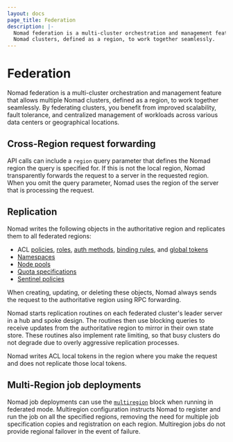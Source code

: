 ```yaml
---
layout: docs
page_title: Federation
description: |-
  Nomad federation is a multi-cluster orchestration and management feature that allows multiple
  Nomad clusters, defined as a region, to work together seamlessly.
---
```


# Federation

Nomad federation is a multi-cluster orchestration and management feature that allows multiple Nomad
clusters, defined as a region, to work together seamlessly. By federating clusters, you benefit
from improved scalability, fault tolerance, and centralized management of workloads across various
data centers or geographical locations.

## Cross-Region request forwarding

API calls can include a `region` query parameter that defines the Nomad region the query is
specified for. If this is not the local region, Nomad transparently forwards the request to a
server in the requested region. When you omit the query parameter, Nomad uses the region of the
server that is processing the request.

## Replication

Nomad writes the following objects in the authoritative region and replicates them to all federated
regions:

- ACL [policies][acl_policy], [roles][acl_role], [auth methods][acl_auth_method],
  [binding rules][acl_binding_rule], and [global tokens][acl_token]
- [Namespaces][namespace]
- [Node pools][node_pool]
- [Quota specifications][quota]
- [Sentinel policies][sentinel_policies]

When creating, updating, or deleting these objects, Nomad always sends the request to the
authoritative region using RPC forwarding.

Nomad starts replication routines on each federated cluster's leader server in a hub and spoke
design. The routines then use blocking queries to receive updates from the authoritative region to
mirror in their own state store. These routines also implement rate limiting, so that busy clusters
do not degrade due to overly aggressive replication processes.

<Note>
Nomad writes ACL local tokens in the region where you make the request and  does not replicate
those local tokens.
</Note>

## Multi-Region job deployments <EnterpriseAlert inline />

Nomad job deployments can use the [`multiregion`][] block when running in federated mode.
Multiregion configuration instructs Nomad to register and run the job on all the specified regions,
removing the need for multiple job specification copies and registration on each region.
Multiregion jobs do not provide regional failover in the event of failure.

[acl_policy]: /nomad/docs/concepts/acl/#policy
[acl_role]: /nomad/docs/concepts/acl/#role
[acl_auth_method]: /nomad/docs/concepts/acl/#auth-method
[acl_binding_rule]: /nomad/docs/concepts/acl/#binding-rule
[acl_token]: /nomad/docs/concepts/acl/#token
[node_pool]: /nomad/docs/concepts/node-pools
[namespace]: /nomad/docs/other-specifications/namespace
[quota]: /nomad/docs/other-specifications/quota
[sentinel_policies]: /nomad/docs/enterprise/sentinel#sentinel-policies
[`multiregion`]: /nomad/docs/job-specification/multiregion
